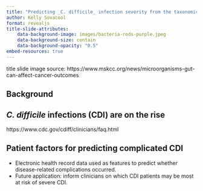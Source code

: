 ```yaml
---
title: "Predicting _C. difficile_ infection severity from the taxonomic composition of the gut microbiome"
author: Kelly Sovacool
format: revealjs
title-slide-attributes:
    data-background-image: images/bacteria-rods-purple.jpeg
    data-background-size: contain
    data-background-opacity: "0.5"
embed-resources: true
---
```


::: {.notes}
title slide image source: https://www.mskcc.org/news/microorganisms-gut-can-affect-cancer-outcomes
:::

## Background


## _C. difficile_ infections (CDI) are on the rise

::: aside
https://www.cdc.gov/cdiff/clinicians/faq.html
:::

## Patient factors for predicting complicated CDI

- Electronic health record data used as features to predict whether disease-related complications occurred.
- Future application: inform clinicians on which CDI patients may be most at risk of severe CDI.
